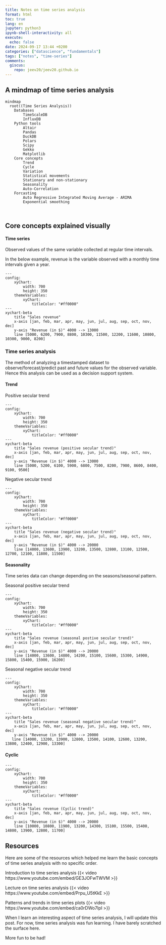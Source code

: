 ```yaml
---
title: Notes on time series analysis
format: html
toc: true
lang: en
jupyter: python3
ipynb-shell-interactivity: all
execute:
  echo: false
date: 2024-09-17 13:44 +0200
categories: ["datascience", "fundamentals"]
tags: ["notes", "time-series"]
comments:
  giscus:
    repo: jeev20/jeev20.github.io
---
```




## A mindmap of time series analysis

```mermaid
mindmap
  root((Time Series Analysis))
    Databases
        TimeScaleDB
        InfluxDB
    Python tools
        Altair
        Pandas
        DuckDB
        Polars
        Scipy
        Gekko
        Matplotlib
    Core concepts
        Trend
        Cycle
        Variation
        Statistical movements
        Stationary and non-stationary
        Seasonality
        Auto-Correlation
    Forcasting
        Auto Regressive Integrated Moving Average - ARIMA
        Exponential smoothing

    
```

## Core concepts explained visually

#### Time series 
Observed values of the same variable collected at regular time intervals. 

In the below example, revenue is the variable observed with a monthly time intervals given a year.

```mermaid
---
config:
    xyChart:
        width: 700
        height: 350
    themeVariables:
        xyChart:
            titleColor: "#ff0000"
---
xychart-beta
    title "Sales revenue"
    x-axis [jan, feb, mar, apr, may, jun, jul, aug, sep, oct, nov, dec]
    y-axis "Revenue (in $)" 4000 --> 13000
    line [5000, 6200, 7900, 8800, 10300, 11500, 12200, 11600, 10800, 10300, 9000, 8200]
```

### Time series analysis
The method of analyzing a timestamped dataset to observe/forecast/predict past and future values for the observed variable. Hence this analysis can be used as a decision support system. 


#### Trend
Positive secular trend

```mermaid
---
config:
    xyChart:
        width: 700
        height: 350
    themeVariables:
        xyChart:
            titleColor: "#ff0000"
---
xychart-beta
    title "Sales revenue (positive secular trend)"
    x-axis [jan, feb, mar, apr, may, jun, jul, aug, sep, oct, nov, dec]
    y-axis "Revenue (in $)" 4000 --> 13000
    line [5000, 5200, 6100, 5900, 6800, 7500, 8200, 7900, 8600, 8400, 9100, 9500]
```



Negative secular trend

```mermaid
---
config:
    xyChart:
        width: 700
        height: 350
    themeVariables:
        xyChart:
            titleColor: "#ff0000"
---
xychart-beta
    title "Sales revenue (negative secular trend)"
    x-axis [jan, feb, mar, apr, may, jun, jul, aug, sep, oct, nov, dec]
    y-axis "Revenue (in $)" 4000 --> 20000
    line [14000, 13600, 13900, 13200, 13500, 12800, 13100, 12500, 12700, 12100, 11800, 11500]
```

#### Seasonality
Time series data can change depending on the seasons/seasonal pattern.

Seasonal positive secular trend 

```mermaid
---
config:
    xyChart:
        width: 700
        height: 350
    themeVariables:
        xyChart:
            titleColor: "#ff0000"
---
xychart-beta
    title "Sales revenue (seasonal postive secular trend)"
    x-axis [jan, feb, mar, apr, may, jun, jul, aug, sep, oct, nov, dec]
    y-axis "Revenue (in $)" 4000 --> 20000
    line [14000, 13600, 14800, 14200, 15100, 15600, 15300, 14900, 15800, 15400, 15900, 16200]
```

Seasonal negative secular trend 

```mermaid
---
config:
    xyChart:
        width: 700
        height: 350
    themeVariables:
        xyChart:
            titleColor: "#ff0000"
---
xychart-beta
    title "Sales revenue (seasonal negative secular trend)"
    x-axis [jan, feb, mar, apr, may, jun, jul, aug, sep, oct, nov, dec]
    y-axis "Revenue (in $)" 4000 --> 20000
   line [14000, 13200, 13900, 12800, 13500, 14100, 12600, 13200, 13800, 12400, 12900, 13300]
```

#### Cyclic

```mermaid
---
config:
    xyChart:
        width: 700
        height: 350
    themeVariables:
        xyChart:
            titleColor: "#ff0000"
---
xychart-beta
    title "Sales revenue (Cyclic trend)"
    x-axis [jan, feb, mar, apr, may, jun, jul, aug, sep, oct, nov, dec]
    y-axis "Revenue (in $)" 4000 --> 20000
    line [10000, 10800, 11900, 13200, 14300, 15100, 15500, 15400, 14800, 13900, 12800, 11700]
```

## Resources 
Here are some of the resources which helped me learn the basic concepts of time series analysis with no specific order.

 
   Introduction to time series analysis 
   {{< video https://www.youtube.com/embed/GE3JOFwTWVM >}}
  

   Lecture on time series analysis 
   {{< video https://www.youtube.com/embed/Prpu_U5tKkE >}}


   Patterns and trends in time series plots
   {{< video https://www.youtube.com/embed/ca0rDWo7IpI >}}
  


When I learn an interesting aspect of time series analysis, I will update this post. For now, time series analysis was fun learning. I have barely scratched the surface here. 

More fun to be had!